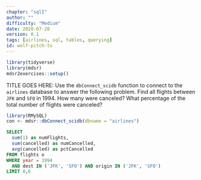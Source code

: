 ```yaml
---
chapter: "sqlI"
author: ""
difficulty: "Medium"
date: 2020-07-20 
version: 0.1
tags: [airlines, sql, tables, querying]
id: wolf-pitch-tv
---
```


```r
library(tidyverse)
library(mdsr)
mdsr2exercises::setup()
```

TITLE GOES HERE:  Use the `dbConnect_scidb` function to connect to the `airlines` database to answer the following problem.
Find all flights between `JFK` and `SFO` in 1994. How many were canceled? What percentage of the total number of flights were canceled? 
 
<!--begin-answer-->
  
```r
library(RMySQL)
con <- mdsr::dbConnect_scidb(dbname = "airlines")
```

```sql
SELECT 
  sum(1) as numFlights, 
  sum(cancelled) as numCancelled,
  avg(cancelled) as pctCancelled
FROM flights o
WHERE year = 1994 
  AND dest IN ('JFK', 'SFO') AND origin IN ('JFK', 'SFO')
LIMIT 0,6
```
<!--end-answer-->




